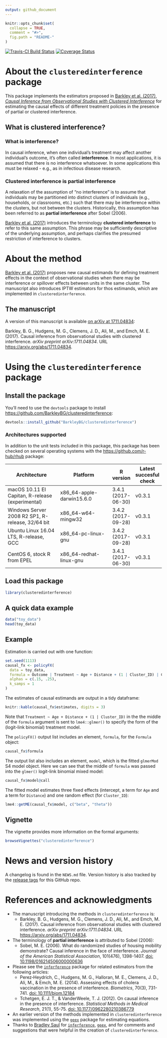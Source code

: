 ```yaml
---
output: github_document
---
```


<!-- README.md is generated from README.Rmd. Please edit that file -->


```r
knitr::opts_chunk$set(
  collapse = TRUE,
  comment = "#>",
  fig.path = "README-"
)
```

[![Travis-CI Build Status](https://travis-ci.org/BarkleyBG/clusteredinterference.svg?branch=master)](https://travis-ci.org/BarkleyBG/clusteredinterference)
[![Coverage Status](https://img.shields.io/codecov/c/github/BarkleyBG/clusteredinterference/master.svg)](https://codecov.io/github/BarkleyBG/clusteredinterference?branch=master)

# About the `clusteredinterference` package

This package implements the estimators proposed in [Barkley et al. (2017), _Causal Inference from Observational Studies with Clustered Interference_](https://arxiv.org/abs/1711.04834) for estimating the causal effects of different treatment policies in the presence of partial or clustered interference.


## What is clustered interference?

### What is interference?

In causal inference, when one individual's treatment may affect another individual's outcome, it's often called **interference**. In most applications, it is assumed that there is no interference whatsoever. In some applications this must be relaxed - e.g., as in infectious disease research.

### Clustered interference is partial interference

A relaxation of the assumption of "no interference" is to assume that individuals may be partitioned into distinct clusters of individuals (e.g., households, or classrooms, etc.) such that there may be interference within the clusters, but not between the clusters. Historically, this assumption has been referred to as **partial interference** after Sobel (2006). 

[Barkley et al. (2017)](https://arxiv.org/abs/1711.04834) introduces the terminology **clustered interference** to refer to this same assumption. This phrase may be sufficiently descriptive of the underlying assumption, and perhaps clarifies the presumed restriction of interference to clusters. 


# About the method

[Barkley et al. (2017)](https://arxiv.org/abs/1711.04834) proposes new causal estimands for defining treatment effects in the context of observational studies when there may be interference or spillover effects between units in the same cluster. The manuscript also introduces IPTW estimators for thos estimands, which are implemented in `clusteredinterference`.

## The manuscript

A version of this manuscript is available [on arXiv at 1711.04834](https://arxiv.org/abs/1711.04834):

Barkley, B. G., Hudgens, M. G., Clemens, J. D., Ali, M., and Emch, M. E. (2017). Causal inference from observational studies with clustered interference. *arXiv preprint arXiv:1711.04834*. URL <https://arxiv.org/abs/1711.04834>.


# Using the `clusteredinterference` package

## Install the package

You'll need to use the `devtools` package to install [https://github.com/BarkleyBG/clusteredinterference](from GitHub): 

```r
devtools::install_github("BarkleyBG/clusteredinterference")
```

### Architectures supported

In addition to the unit tests included in this package, this package has been checked on several operating systems with the [https://github.com/r-hub/rhub](`rhub`) package: 

|Architecture|Platform|R version|Latest succesful check|
|-----|-----|--|--|
|macOS 10.11 El Capitan, R-release (experimental)| x86_64-apple-darwin15.6.0| 3.4.1 (2017-06-30) |v0.3.1 |
|Windows Server 2008 R2 SP1, R-release, 32/64 bit | x86_64-w64-mingw32 | 3.4.2 (2017-09-28) | v0.3.1|
|Ubuntu Linux 16.04 LTS, R-release, GCC| x86_64-pc-linux-gnu | 3.4.2 (2017-09-28) |v0.3.1 |
|CentOS 6, stock R from EPEL| x86_64-redhat-linux-gnu | 3.4.1 (2017-06-30) | v0.3.1|


## Load this package 

```r
library(clusteredinterference)
```

## A quick data example

```r
data("toy_data")
head(toy_data)
```

## Example

Estimation is carried out with one function:

```r
set.seed(1113)
causal_fx <- policyFX(
  data = toy_data,
  formula = Outcome | Treatment ~ Age + Distance + (1 | Cluster_ID) | Cluster_ID,
  alphas = c(.15, .25), 
  k_samps = 1
)
```

The estimates of causal estimands are output in a tidy dataframe:

```r
knitr::kable(causal_fx$estimates, digits = 3)
```

Note that ` Treatment ~ Age + Distance + (1 | Cluster_ID)` in the the middle of the `formula` argument is sent to `lme4::glmer()` to specify the form of the (logit-link binomial) treatment model. 

The `policyFX()` output list includes an element, `formula`, for the `Formula` object:

```r
causal_fx$formula
```

The output list also includes an element, `model`, which is the fitted `glmerMod` S4 model object. Here we can see that the middle of `formula` was passed into the `glmer()` logit-link binomial mixed model:

```r
causal_fx$model@call
```

The fitted model estimates three fixed effects (intercept, a term for `Age` and a term for `Distance`) and one random effect (for `Cluster_ID`):

```r
lme4::getME(causal_fx$model, c("beta", "theta"))
```


## Vignette

The vignette provides more information on the formal arguments:

```r
browseVignettes("clusteredinterference")
```


# News and version history

A changelog is found in the `NEWS.md` file. Version history is also tracked by the [release tags](https://github.com/BarkleyBG/clusteredinterference/releases) for this GitHub repo.


# References and acknowledgments

- The manuscript introducing the methods in `clusteredinterference` is:
    - Barkley, B. G., Hudgens, M. G., Clemens, J. D., Ali, M., and Emch, M. E. (2017). Causal inference from observational studies with clustered interference. *arXiv preprint arXiv:1711.04834*. URL <https://arxiv.org/abs/1711.04834>.
- The terminology of **partial interference** is attributed to Sobel (2006):
    - Sobel, M. E. (2006). What do randomized studies of housing mobility demonstrate? Causal inference in the face of interference. *Journal of the American Statistical Association*, 101(476), 1398-1407. [doi: 10.1198/016214506000000636](http://dx.doi.org/10.1198/016214506000000636)
- Please see the [`inferference`](https://cran.r-project.org/package=inferference) package for related estimators from the following articles:
    - Perez‐Heydrich, C., Hudgens, M. G., Halloran, M. E., Clemens, J. D., Ali, M., & Emch, M. E. (2014). Assessing effects of cholera vaccination in the presence of interference. *Biometrics*, 70(3), 731-741. [doi: 10.1111/biom.12184](doi.wiley.com/10.1111/biom.12184)
    - Tchetgen, E. J. T., & VanderWeele, T. J. (2012). On causal inference in the presence of interference. *Statistical Methods in Medical Research*, 21(1), 55-75. [doi: 10.1177/0962280210386779](https://doi.org/10.1177/0962280210386779)  
- An earlier version of the methods implemented in `clusteredinterference` was implemented using the [`geex`](https://github.com/bsaul/geex) package for estimating equations.
- Thanks to [Bradley Saul](https://github.com/bsaul) for [`inferference`](https://cran.r-project.org/package=inferference), [`geex`](https://github.com/bsaul/geex), and for comments and suggestions that were helpful in the creation of `clusteredinterference`.
